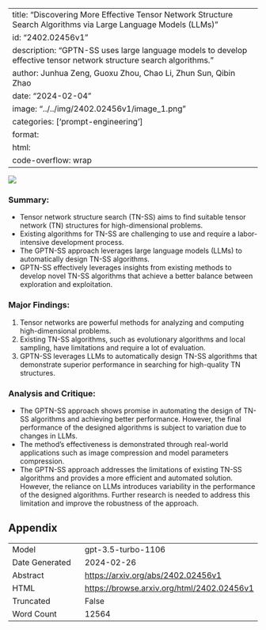 
---
title: "Discovering More Effective Tensor Network Structure Search Algorithms via Large Language Models (LLMs)"
id: "2402.02456v1"
description: "GPTN-SS uses large language models to develop effective tensor network structure search algorithms."
author: Junhua Zeng, Guoxu Zhou, Chao Li, Zhun Sun, Qibin Zhao
date: "2024-02-04"
image: "../../img/2402.02456v1/image_1.png"
categories: ['prompt-engineering']
format:
  html:
    code-overflow: wrap
---

![](../../img/2402.02456v1/image_1.png)

### **Summary:**
- Tensor network structure search (TN-SS) aims to find suitable tensor network (TN) structures for high-dimensional problems.
- Existing algorithms for TN-SS are challenging to use and require a labor-intensive development process.
- The GPTN-SS approach leverages large language models (LLMs) to automatically design TN-SS algorithms.
- GPTN-SS effectively leverages insights from existing methods to develop novel TN-SS algorithms that achieve a better balance between exploration and exploitation.

### Major Findings:
1. Tensor networks are powerful methods for analyzing and computing high-dimensional problems.
2. Existing TN-SS algorithms, such as evolutionary algorithms and local sampling, have limitations and require a lot of evaluation.
3. GPTN-SS leverages LLMs to automatically design TN-SS algorithms that demonstrate superior performance in searching for high-quality TN structures.

### Analysis and Critique:
- The GPTN-SS approach shows promise in automating the design of TN-SS algorithms and achieving better performance. However, the final performance of the designed algorithms is subject to variation due to changes in LLMs.
- The method's effectiveness is demonstrated through real-world applications such as image compression and model parameters compression.
- The GPTN-SS approach addresses the limitations of existing TN-SS algorithms and provides a more efficient and automated solution. However, the reliance on LLMs introduces variability in the performance of the designed algorithms. Further research is needed to address this limitation and improve the robustness of the approach.

## Appendix

|          |          |
|----------|----------|
| Model     | gpt-3.5-turbo-1106       |
| Date Generated     | 2024-02-26       |
| Abstract | [https://arxiv.org/abs/2402.02456v1](https://arxiv.org/abs/2402.02456v1)        |
| HTML     | [https://browse.arxiv.org/html/2402.02456v1](https://browse.arxiv.org/html/2402.02456v1)       |
| Truncated       | False       |
| Word Count       | 12564       |